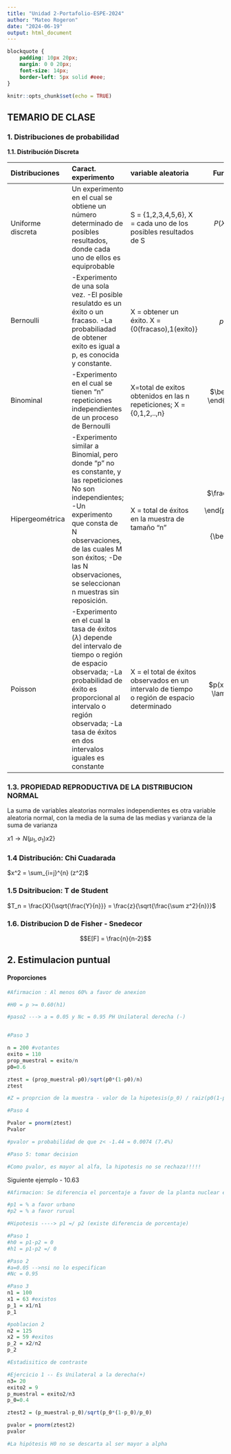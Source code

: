 ```yaml
---
title: "Unidad 2-Portafolio-ESPE-2024"
author: "Mateo Rogeron"
date: "2024-06-19"
output: html_document
---
```


```css
blockquote {
    padding: 10px 20px;
    margin: 0 0 20px;
    font-size: 14px;
    border-left: 5px solid #eee;
}
```

```r
knitr::opts_chunk$set(echo = TRUE)
```
## **TEMARIO DE CLASE**

### **1. Distribuciones de probabilidad**
**1.1. Distribución Discreta**

|Distribuciones |Caract. experimento|variable aleatoria |Función de distrib.prob | Esperanza Matemática | Varianza |
|:------|:-------|:-------|:---------:|:----------:|:---------:|
| Uniforme discreta | Un experimento en el cual se obtiene un número determinado de posibles resultados, donde cada uno de ellos es equiprobable                                                                                                                                | S = {1,2,3,4,5,6}, X = cada uno de los posibles resultados de S                             |                                                  $P(X) = 1/N,$ donde $N = card(S)$                                                   | $\mu = E[X] = \sum X/N$ |      $\sigma^2 = Var[X] = \frac{\sum (x-\mu)^2}{N}$      |
| Bernoulli| -Experimento de una sola vez. -El posible resulatdo es un éxito o un fracaso. -La probabiliadad de obtener exito es igual a p, es conocida y constante.| X = obtener un éxito. X = {0(fracaso),1(exito)}|$p(x) = p^x(1-p)^{1-x}$|$E[X] = p$|$V[X] = p(1-p)$|
| Binominal| -Experimento en el cual se tienen "n" repeticiones independientes de un proceso de Bernoulli| X=total de exitos obtenidos en las n repeticiones; X = {0,1,2,..,n}| $\begin{pmatrix} n\cr x\cr \end{pmatrix}p^x(1-p)^{n-x}$|$E(X) = np$|$V(X) = np(1-p)$|
| Hipergeométrica   | -Experimento similar a Binomial, pero donde "p" no es constante, y las repeticiones No son independientes; -Un experimento que consta de N observaciones, de las cuales M son éxitos; -De las N observaciones, se seleccionan n muestras sin reposición.  | X = total de éxitos en la muestra de tamaño "n"| $\frac{\begin{pmatrix} M\cr x\cr \end{pmatrix}\begin{pmatrix} N-M\cr n-x\cr \end{pmatrix}}{\begin{pmatrix} N\cr n\cr \end{pmatrix}}$ | $E(X) = n*\frac{M}{N}$  | $V(x) = (\frac{N-n}{N-1})*n*\frac{M}{N}*(1-\frac{M}{N})$ |
| Poisson| -Experimento en el cual la tasa de éxitos ($\lambda$) depende del intervalo de tiempo o región de espacio observada; -La probabilidad de éxito es proporcional al intervalo o región observada; -La tasa de éxitos en dos intervalos iguales es constante | X = el total de éxitos observados en un intervalo de tiempo o región de espacio determinado |$p(x;\lambda) = \frac{e^{-\lambda}\lambda^x}{x!}$ | $E(X) = V(X) = \lambda$ | $E(X) = V(X) = \lambda$|

### **1.3. PROPIEDAD REPRODUCTIVA DE LA DISTRIBUCION NORMAL**

La suma de variables aleatorias normales independientes es otra variable aleatoria normal, con la media de la suma de las medias y varianza de la suma de varianza

${x1\rightarrow N(\mu_1,\sigma_1)x2}{\rbrace}$

### **1.4 Distribución: Chi Cuadarada**
$x^2 = \sum_{i=j}^{n} (z^2)$

### **1.5 Dsitribucion: T de Student**

$T_n = \frac{X}{\sqrt{\frac{Y}{n}}} = \frac{z}{\sqrt{\frac{\sum z^2}{n}}}$

### **1.6. Distribucion D de Fisher - Snedecor**

$$E[F] = \frac{n}{n-2}$$



## **2. Estimulacion puntual**

#### **Proporciones**

```r
#Afirmacion : Al menos 60% a favor de anexion

#H0 = p >= 0.60(h1)

#paso2 ---> a = 0.05 y Nc = 0.95 PH Unilateral derecha (-)


#Paso 3

n = 200 #votantes
exito = 110
prop_muestral = exito/n
p0=0.6

ztest = (prop_muestral-p0)/sqrt(p0*(1-p0)/n)
ztest

#Z = proprcion de la muestra - valor de la hipotesis(p_0) / raiz(p0(1-p0)/n) 

#Paso 4

Pvalor = pnorm(ztest)
Pvalor

#pvalor = probabilidad de que z< -1.44 = 0.0074 (7.4%)

#Paso 5: tomar decision

#Como pvalor, es mayor al alfa, la hipotesis no se rechaza!!!!!

```

Siguiente ejemplo - 10.63

```r
#Afirmacion: Se diferencia el porcentaje a favor de la planta nuclear entre urbano y suburbano

#p1 = % a favor urbano
#p2 = % a favor rurual

#Hipotesis ----> p1 =/ p2 (existe diferencia de porcentaje)

#Paso 1
#h0 = p1-p2 = 0
#h1 = p1-p2 =/ 0

#Paso 2
#a=0.05 -->nsi no lo especifican
#Nc = 0.95

#Paso 3
n1 = 100
x1 = 63 #existos
p_1 = x1/n1
p_1

#poblacion 2
n2 = 125
x2 = 59 #exitos
p_2 = x2/n2
p_2

#Estadisitico de contraste

#Ejercicio 1 -- Es Unilateral a la derecha(+)
n3= 20
exito2 = 9
p_muestral = exito2/n3
p_0=0.4

ztest2 = (p_muestral-p_0)/sqrt(p_0*(1-p_0)/p_0)

pvalor = pnorm(ztest2)
pvalor

#La hipótesis H0 no se descarta al ser mayor a alpha


```











